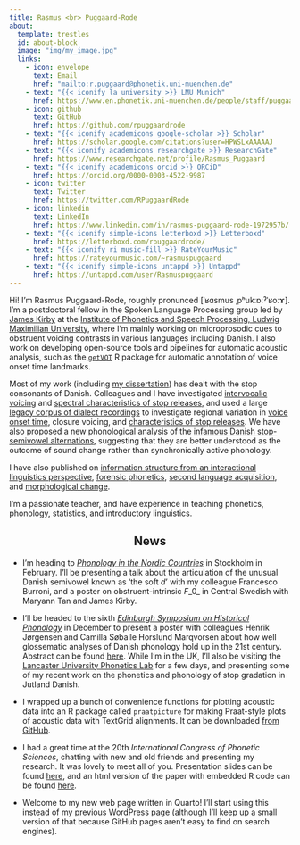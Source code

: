```yaml
---
title: Rasmus <br> Puggaard-Rode
about:
  template: trestles
  id: about-block
  image: "img/my_image.jpg"
  links:
    - icon: envelope
      text: Email
      href: "mailto:r.puggaard@phonetik.uni-muenchen.de"
    - text: "{{< iconify la university >}} LMU Munich"
      href: https://www.en.phonetik.uni-muenchen.de/people/staff/puggaard-rode_rasmus/index.html
    - icon: github
      text: GitHub
      href: https://github.com/rpuggaardrode
    - text: "{{< iconify academicons google-scholar >}} Scholar"
      href: https://scholar.google.com/citations?user=HPWSLxAAAAAJ
    - text: "{{< iconify academicons researchgate >}} ResearchGate"
      href: https://www.researchgate.net/profile/Rasmus_Puggaard
    - text: "{{< iconify academicons orcid >}} ORCiD"
      href: https://orcid.org/0000-0003-4522-9987
    - icon: twitter
      text: Twitter
      href: https://twitter.com/RPuggaardRode
    - icon: linkedin
      text: LinkedIn
      href: https://www.linkedin.com/in/rasmus-puggaard-rode-1972957b/
    - text: "{{< iconify simple-icons letterboxd >}} Letterboxd"
      href: https://letterboxd.com/rpuggaardrode/
    - text: "{{< iconify ri music-fill >}} RateYourMusic"
      href: https://rateyourmusic.com/~rasmuspuggaard
    - text: "{{< iconify simple-icons untappd >}} Untappd"
      href: https://untappd.com/user/Rasmuspuggaard
---
```


:::{#about-block}

Hi! I’m Rasmus Puggaard-Rode, roughly pronunced [ˈʁɑsmus ˌpʰukːɒːˀˈʁoːɤ]. I’m a postdoctoral fellow in the Spoken Language Processing group led by [James Kirby](https://www.phonetik.uni-muenchen.de/personen/professoren/kirby_james/index.html){target='_blank'} at the [Institute of Phonetics and Speech Processing, Ludwig Maximilian University](https://www.en.phonetik.uni-muenchen.de/index.html){target="_blank"}, where I'm mainly working on microprosodic cues to obstruent voicing contrasts in various languages including Danish. I also work on developing open-source tools and pipelines for automatic acoustic analysis, such as the [`getVOT`](https://github.com/rpuggaardrode/getVOT){target="_blank"} R package for automatic annotation of voice onset time landmarks.

Most of my work (including [my dissertation](https://www.lotpublications.nl/stop-hey-whats-that-sound)) has dealt with the stop consonants of Danish. Colleagues and I have investigated [intervocalic voicing](https://www.journal-labphon.org/article/id/6449/){target="_blank"} and [spectral characteristics of stop releases](https://doi.org/10.1016/j.wocn.2022.101191){target="_blank"}, and used a large [legacy corpus of dialect recordings](https://dansklyd.statsbiblioteket.dk/samling/dialektsamlingen/){target="_blank"} to investigate regional variation in [voice onset time](https://dataverse.nl/dataset.xhtml?persistentId=doi:10.34894/JHN1Q7){target="_blank"}, closure voicing, and [characteristics of stop releases](https://rpuggaardrode.github.io/icphs2023/){target='_blank'}. We have also proposed a new phonological analysis of the [infamous Danish stop-semivowel alternations](https://www.tandfonline.com/doi/full/10.1080/03740463.2021.2022866){target="_blank"}, suggesting that they are better understood as the outcome of sound change rather than synchronically active phonology.

I have also published on [information structure from an interactional linguistics perspective](https://doi.org/10.1017/S0332586519000088){target="_blank"}, [forensic phonetics](https://www.nys.dk/article/view/100580){target="_blank"}, [second language acquisition](https://rasmuspuggaard.files.wordpress.com/2020/12/isoctal-preprint.pdf){target="_blank"}, and [morphological change](https://doi.org/10.7146/sss.v11i2.123476){target="_blank"}.

I'm a passionate teacher, and have experience in teaching phonetics, phonology, statistics, and introductory linguistics.

:::

<h2 style='text-align: center;'>News</h2>

* I'm heading to [*Phonology in the Nordic Countries*](https://fonologiinorden.wordpress.com/2023/08/09/fino-2024-call-for-abstracts/){target='_blank'} in Stockholm in February. I'll be presenting a talk about the articulation of the unusual Danish semivowel known as 'the soft *d*' with my colleague Francesco Burroni, and a poster on obstruent-intrinsic *F*_0_ in Central Swedish with Maryann Tan and James Kirby.

* I'll be headed to the sixth [*Edinburgh Symposium on Historical Phonology*](http://www.lel.ed.ac.uk/symposium-on-historical-phonology/eshp6/){target='_blank'} in December to present a poster with colleagues Henrik Jørgensen and Camilla Søballe Horslund Marqvorsen about how well glossematic analyses of Danish phonology hold up in the 21st century. Abstract can be found [here](https://rasmuspuggaard.files.wordpress.com/2023/09/2023_eshp.pdf){target='_blank'}. While I'm in the UK, I'll also be visiting the [Lancaster University Phonetics Lab](https://wp.lancs.ac.uk/phonetics/){target='_blank'} for a few days, and presenting some of my recent work on the phonetics and phonology of stop gradation in Jutland Danish.

* I wrapped up a bunch of convenience functions for plotting acoustic data into an R package called `praatpicture` for making Praat-style plots of acoustic data with TextGrid alignments. It can be downloaded [from GitHub](https://github.com/rpuggaardrode/praatpicture){target='_blank}.

* I had a great time at the 20th *International Congress of Phonetic Sciences*, chatting with new and old friends and presenting my research. It was lovely to meet all of you. Presentation slides can be found [here](https://rasmuspuggaard.files.wordpress.com/2023/08/2023_icphs_slides.pdf){target='_blank'}, and an html version of the paper with embedded R code can be found [here](https://rpuggaardrode.github.io/icphs2023){target='_blank'}.

* Welcome to my new web page written in Quarto! I'll start using this instead of my previous WordPress page (although I'll keep up a small version of that because GitHub pages aren't easy to find on search engines).